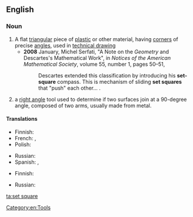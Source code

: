 ==English==
{{wikipedia}}

===Noun===
{{en-noun|sg=[[set]] [[square]]}}

# A flat [[triangular]] piece of [[plastic]] or other material, having [[corner]]s of precise [[angle]]s, used in [[technical drawing]]
#* '''2008''' January, Michel Serfati, "A Note on the ''Geometry'' and Descartes's Mathematical Work", in ''Notices of the American Mathematical Society'', volume 55, number 1, pages 50–51,
#*: Descartes extended this classification by introducing his '''set-square''' compass. This is mechanism of sliding '''set squares''' that "push" each other...&nbsp;.
# a [[right angle]] tool used to determine if two surfaces join at a 90-degree angle, composed of two arms, usually made from metal.

====Translations====
{{trans-top|flat triangular piece of plastic or other material used in technical drawing}}
* Finnish: {{t-|fi|kolmioviivain}}
* French: {{t-|fr|demi-carré|m}}, {{t|fr|équerre|f}}
* Polish: {{t-|pl|ekierka|f}}
{{trans-mid}}
* Russian: {{t|ru|геодезический транспортир|m|tr=geodezíčeskij transportír}}
* Spanish: {{t|es|cartabón|m}}, {{t|es|escuadra|f}}
{{trans-bottom}}

{{trans-top|right angle tool}}
* Finnish: {{t-|fi|suorakulma}}
{{trans-mid}}
* Russian: {{t+|ru|наугольник|m|tr=naugól’nik}}
{{trans-bottom}}

[[Category:en:Tools]]

[[ta:set square]]